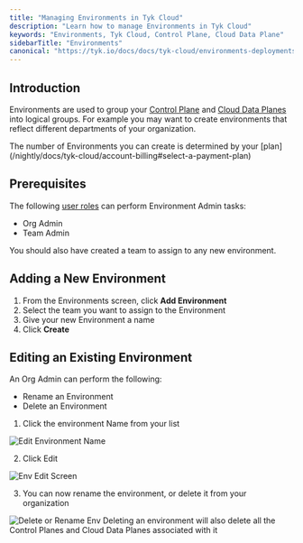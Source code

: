 ```yaml
---
title: "Managing Environments in Tyk Cloud"
description: "Learn how to manage Environments in Tyk Cloud"
keywords: "Environments, Tyk Cloud, Control Plane, Cloud Data Plane"
sidebarTitle: "Environments"
canonical: "https://tyk.io/docs/docs/tyk-cloud/environments-deployments/managing-environments"
---
```


## Introduction

Environments are used to group your [Control Plane](/nightly/docs/tyk-cloud#glossary) and [Cloud Data Planes](/nightly/docs/tyk-cloud#glossary) into logical groups. For example you may want to create environments that reflect different departments of your organization.


<Note>
The number of Environments you can create is determined by your [plan](/nightly/docs/tyk-cloud/account-billing#select-a-payment-plan)
</Note>


## Prerequisites

The following [user roles](/nightly/docs/tyk-cloud/teams-users#assign-user-roles) can perform Environment Admin tasks:

- Org Admin
- Team Admin

You should also have created a team to assign to any new environment.

## Adding a New Environment

1. From the Environments screen, click **Add Environment**
2. Select the team you want to assign to the Environment
3. Give your new Environment a name
4. Click **Create**

## Editing an Existing Environment

An Org Admin can perform the following:

- Rename an Environment
- Delete an Environment

1. Click the environment Name from your list

<img src="/img/admin/tyk-cloud-edit-env.png" alt="Edit Environment Name" />

2. Click Edit

<img src="/img/admin/tyk-cloud-env-screen.png" alt="Env Edit Screen" />

3. You can now rename the environment, or delete it from your organization

<img src="/img/admin/tyk-cloud-rename-delete.png" alt="Delete or Rename Env" />


<Warning>
Deleting an environment will also delete all the Control Planes and Cloud Data Planes associated with it
</Warning>


